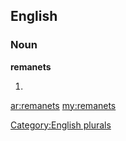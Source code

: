 ==English==

===Noun===
'''remanets'''

# {{plural of|[[remanet]]}}

[[Category:English plurals]]

[[ar:remanets]]
[[my:remanets]]